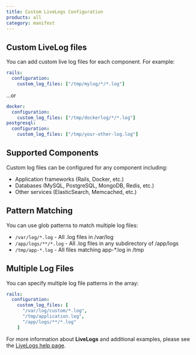 ```yaml
---
title: Custom LiveLogs Configuration
products: all
category: manifest
---
```


## Custom LiveLog files

You can add custom live log files for each component. For example:

```yaml
rails:
  configuration:
    custom_log_files: ["/tmp/mylog/*/*.log"]

```
...or

```yaml
docker:
  configuration:
    custom_log_files: ["/tmp/dockerlog/*/*.log"]
postgresql:
  configuration:
    custom_log_files: ["/tmp/your-other-log.log"]
```

## Supported Components

Custom log files can be configured for any component including:

- Application frameworks (Rails, Docker, etc.)
- Databases (MySQL, PostgreSQL, MongoDB, Redis, etc.)
- Other services (ElasticSearch, Memcached, etc.)

## Pattern Matching

You can use glob patterns to match multiple log files:

- `/var/log/*.log` - All .log files in /var/log
- `/app/logs/**/*.log` - All .log files in any subdirectory of /app/logs
- `/tmp/app-*.log` - All files matching app-*.log in /tmp

## Multiple Log Files

You can specify multiple log file patterns in the array:

```yaml
rails:
  configuration:
    custom_log_files: [
      "/var/log/custom/*.log",
      "/tmp/application.log",
      "/app/logs/**/*.log"
    ]
```

For more information about **LiveLogs** and additional examples, please see the [LiveLogs help page](/:product/:version?/build-and-config/setting-up-custom-livelogs).